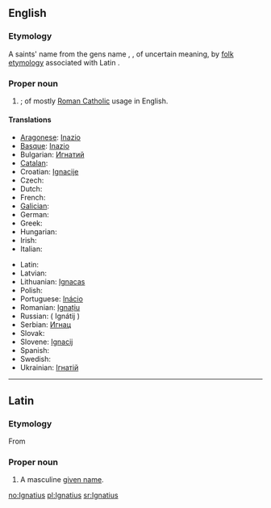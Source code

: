 ==English==

===Etymology===
A saints' name from the {{etyl|la}} gens name {{term|Ignatius|lang=la}}, {{term|Egnatius|lang=la}}, of uncertain meaning, by [[folk etymology]] associated with Latin {{term|ignis||fire|lang=la}}.

===Proper noun===
{{en-proper noun}}

# {{given name|male|from=Latin}}; of mostly [[Roman Catholic]] usage in English.

====Translations====
{{trans-top|male given name}}
* [[Aragonese]]: [[Inazio]]
* [[Basque]]: [[Inazio]]
* Bulgarian: [[Игнатий]]
* [[Catalan]]: {{t+|ca|Ignasi}}
* Croatian: [[Ignacije]]
* Czech: {{t-|cs|Ignác}}
* Dutch: {{t-|nl|Ignatius}}
* French: {{t+|fr|Ignace}}
* [[Galician]]: {{t-|gl|Ignacio|xs=Galician}}
* German: {{t-|de|Ignaz}}
* Greek: {{t+|el|Ιγνάτιος}}
* Hungarian: {{t+|hu|Ignác}}
* Irish: {{t|ga|Ignáit|xs=Irish}}
* Italian: {{t+|it|Ignazio}}
{{trans-mid}}
* Latin: {{t-|la|Ignatius}}
* Latvian: {{t-|lv|Ignats|m}}
* Lithuanian: [[Ignacas]]
* Polish: {{t+|pl|Ignacy}}
* Portuguese: [[Inácio]]
* Romanian: [[Ignațiu]]
* Russian: {{t|ru|Игнатий}} ( Ignátij )
* Serbian: [[Игнац]]
* Slovak: {{t-|sk|Ignác}}
* Slovene: [[Ignacij]]
* Spanish: {{t+|es|Ignacio}}
* Swedish: {{t-|sv|Ignatius}}
* Ukrainian: [[Ігнатій]]
{{trans-bottom}}

----

==Latin==

===Etymology===
From {{etyl|grc|la}} {{term|Ἰγνάτιος|lang=grc}}

===Proper noun===
{{la-proper noun|Ignātius|Ignatii|Ignātiī|m|second}}

# A masculine [[given name]].

[[no:Ignatius]]
[[pl:Ignatius]]
[[sr:Ignatius]]